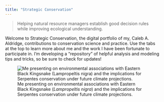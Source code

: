 ```yaml
---
title: "Strategic Conservation"
---
```


> Helping natural resource managers establish good decision rules while improving ecological understanding.

Welcome to Strategic Conservation, the digital portfolio of my, Caleb A. Aldridge, contributions to conservation science and practice. Use the tabs at the top to learn more about me and the work I have been fortunate to participate in. I'm developing a "repository" of helpful analysis and modeling tips and tricks, so be sure to check for updates! 

![Me presenting on environmental associations with Eastern Black Kingsnake (*Lampropeltis nigra*) and the implications for Serpentes conservation under future climate projections.](docs/images/20230420-caa-ms-herp-conf.JPG)
